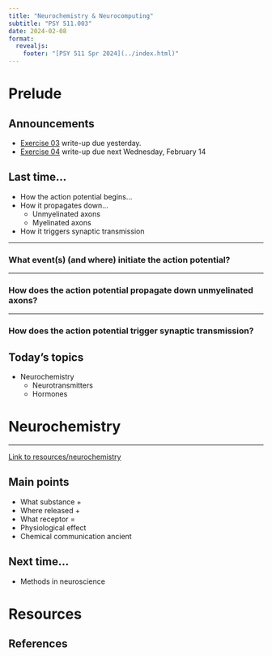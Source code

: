 ```yaml
---
title: "Neurochemistry & Neurocomputing"
subtitle: "PSY 511.003"
date: 2024-02-08
format: 
  revealjs:
    footer: "[PSY 511 Spr 2024](../index.html)"
---
```


# Prelude

## Announcements

- [[Exercise 03](exercises/ex03.qmd) write-up due yesterday.]{.orange_due}
- [[Exercise 04](exercises/ex04.qmd) write-up due next Wednesday, February 14]{.green_assigned}

## Last time...

- How the action potential begins...
- How it propagates down...
  - Unmyelinated axons
  - Myelinated axons
- How it triggers synaptic transmission

---

### What event(s) (and where) initiate the action potential?

---

### How does the action potential propagate down unmyelinated axons?

---

### How does the action potential trigger synaptic transmission?

## Today's topics

- Neurochemistry
  - Neurotransmitters
  - Hormones

# Neurochemistry

---

[Link to resources/neurochemistry](resources/neurochemistry.qmd)

## Main points

- What substance + 
- Where released + 
- What receptor =
- Physiological effect
- Chemical communication ancient

## Next time...

- Methods in neuroscience

# Resources

## References
